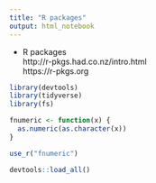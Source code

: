 ```yaml
---
title: "R packages"
output: html_notebook
---
```


- R packages  
http://r-pkgs.had.co.nz/intro.html  
https://r-pkgs.org  



```r
library(devtools)
library(tidyverse)
library(fs)


```

```r
fnumeric <- function(x) {
  as.numeric(as.character(x))
}

use_r("fnumeric")


```

```r
devtools::load_all()
```










